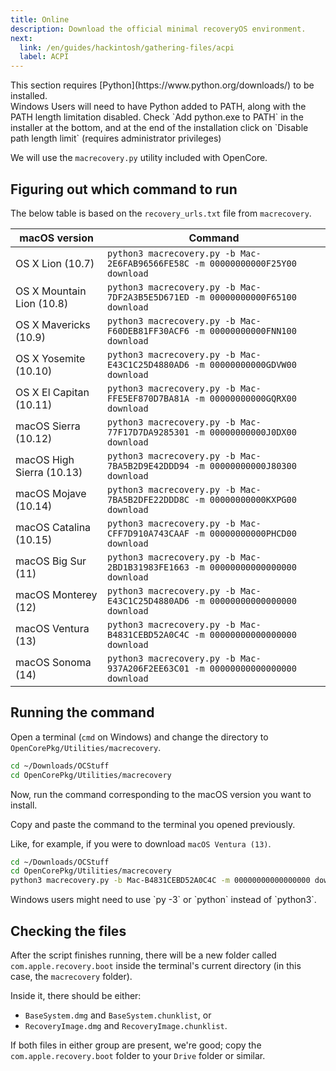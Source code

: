 ```yaml
---
title: Online
description: Download the official minimal recoveryOS environment.
next:
  link: /en/guides/hackintosh/gathering-files/acpi
  label: ACPI
---
```



<Aside type="caution">
This section requires [Python](https://www.python.org/downloads/) to be installed.
</Aside>

<Aside type="caution">
Windows Users will need to have Python added to PATH, along with the PATH length limitation disabled. Check `Add python.exe to PATH` in the installer at the bottom, and at the end of the installation click on `Disable path length limit` (requires administrator privileges)
</Aside>

We will use the `macrecovery.py` utility included with OpenCore.

## Figuring out which command to run

The below table is based on the `recovery_urls.txt` file from `macrecovery`.

| macOS version             | Command                                                                        |
| ------------------------- | ------------------------------------------------------------------------------ |
| OS X Lion (10.7)          | `python3 macrecovery.py -b Mac-2E6FAB96566FE58C -m 00000000000F25Y00 download` |
| OS X Mountain Lion (10.8) | `python3 macrecovery.py -b Mac-7DF2A3B5E5D671ED -m 00000000000F65100 download` |
| OS X Mavericks (10.9)     | `python3 macrecovery.py -b Mac-F60DEB81FF30ACF6 -m 00000000000FNN100 download` |
| OS X Yosemite (10.10)     | `python3 macrecovery.py -b Mac-E43C1C25D4880AD6 -m 00000000000GDVW00 download` |
| OS X El Capitan (10.11)   | `python3 macrecovery.py -b Mac-FFE5EF870D7BA81A -m 00000000000GQRX00 download` |
| macOS Sierra (10.12)      | `python3 macrecovery.py -b Mac-77F17D7DA9285301 -m 00000000000J0DX00 download` |
| macOS High Sierra (10.13) | `python3 macrecovery.py -b Mac-7BA5B2D9E42DDD94 -m 00000000000J80300 download` |
| macOS Mojave (10.14)      | `python3 macrecovery.py -b Mac-7BA5B2DFE22DDD8C -m 00000000000KXPG00 download` |
| macOS Catalina (10.15)    | `python3 macrecovery.py -b Mac-CFF7D910A743CAAF -m 00000000000PHCD00 download` |
| macOS Big Sur (11)        | `python3 macrecovery.py -b Mac-2BD1B31983FE1663 -m 00000000000000000 download` |
| macOS Monterey (12)       | `python3 macrecovery.py -b Mac-E43C1C25D4880AD6 -m 00000000000000000 download` |
| macOS Ventura (13)        | `python3 macrecovery.py -b Mac-B4831CEBD52A0C4C -m 00000000000000000 download` |
| macOS Sonoma (14)         | `python3 macrecovery.py -b Mac-937A206F2EE63C01 -m 00000000000000000 download` |

## Running the command

Open a terminal (`cmd` on Windows) and change the directory to `OpenCorePkg/Utilities/macrecovery`.

```bash
cd ~/Downloads/OCStuff
cd OpenCorePkg/Utilities/macrecovery
```

Now, run the command corresponding to the macOS version you want to install.

Copy and paste the command to the terminal you opened previously.

Like, for example, if you were to download `macOS Ventura (13)`.

```bash
cd ~/Downloads/OCStuff
cd OpenCorePkg/Utilities/macrecovery
python3 macrecovery.py -b Mac-B4831CEBD52A0C4C -m 00000000000000000 download
```

<Aside type="caution">
Windows users might need to use `py -3` or `python` instead of `python3`.
</Aside>

## Checking the files

After the script finishes running, there will be a new folder called `com.apple.recovery.boot` inside the terminal's current directory (in this case, the `macrecovery` folder).

Inside it, there should be either:

- `BaseSystem.dmg` and `BaseSystem.chunklist`, or
- `RecoveryImage.dmg` and `RecoveryImage.chunklist`.

If both files in either group are present, we're good; copy the `com.apple.recovery.boot` folder to your `Drive` folder or similar.
